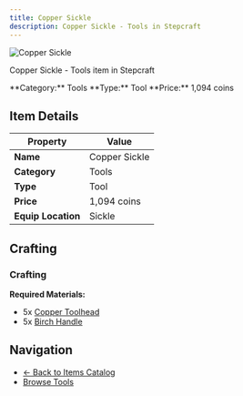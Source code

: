 ```yaml
---
title: Copper Sickle
description: Copper Sickle - Tools in Stepcraft
---
```


<div className="flex items-start gap-6 mb-8">
  <div className="flex-shrink-0">
    <img src="/assets/resources/smithing/copper_sickle.png" alt="Copper Sickle" className="w-24 h-24 border rounded-lg" />
  </div>
  <div className="flex-1">
    <div className="space-y-2">
      <p className="text-lg text-muted-foreground">Copper Sickle - Tools item in Stepcraft</p>
      <div className="flex flex-wrap gap-4 text-sm">
        <span className="px-2 py-1 bg-blue-100 dark:bg-blue-900 rounded-md">
          **Category:** Tools
        </span>
        <span className="px-2 py-1 bg-green-100 dark:bg-green-900 rounded-md">
          **Type:** Tool
        </span>
        <span className="px-2 py-1 bg-yellow-100 dark:bg-yellow-900 rounded-md">
          **Price:** 1,094 coins
        </span>
      </div>
    </div>
  </div>
</div>

## Item Details

| Property | Value |
|----------|-------|
| **Name** | Copper Sickle |
| **Category** | Tools |
| **Type** | Tool |
| **Price** | 1,094 coins |
| **Equip Location** | Sickle |



## Crafting

### Crafting

**Required Materials:**
- 5x [Copper Toolhead](/docs/resources/individual/copper_toolhead)
- 5x [Birch Handle](/docs/resources/individual/birch_handle)





## Navigation

- [← Back to Items Catalog](/docs/items)
- [Browse Tools](/docs/items#tools)
